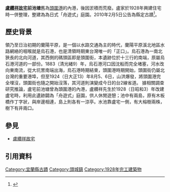 {{tw monument
|name=盧纘祥故宅前池塘
|formername=
|image= 宜蘭縣頭城鎮-盧纘祥故宅前池塘-全景.JPG
|imagename=
|othername=
|formalname=
|level= 縣定古蹟
|class= 宅第
|time= {{flagicon|Empire of Japan}} 日本昭和三年（1928年）
|material= 
|location= {{TWN}}[[宜蘭縣|宜蘭縣]][[頭城鎮|頭城鎮]]和平街139號盧纘祥故宅前
|open= 
|cost= 
|website=
|reg_url    = https://nchdb.boch.gov.tw/assets/overview/monument/20100205000001
}}
'''[[盧纘祥故宅|盧纘祥故宅]]前池塘'''舊為[[頭圍港|頭圍港]]的內港，後因淤積而荒廢。盧家於1928年興建住宅時一併整理，整建為為日式「舟遊式」庭園。2010年2月5日公告為縣定古蹟<ref>{{Cite web|url=https://nchdb.boch.gov.tw/assets/advanceSearch/monument/20100205000001|title=盧纘祥故宅前池塘|accessdate=|work=文化部文化資產局|publisher=|date=|archive-date=2019-06-09|archive-url=https://web.archive.org/web/20190609042531/https://nchdb.boch.gov.tw/assets/advanceSearch/monument/20100205000001|dead-url=no}}</ref>。

==歷史背景==
領乃至日治初期的蘭陽平原，是一個以水路交通為主的時代，蘭陽平原溪北地區水路網絡的咽喉就是烏石港，也是清領時期東台灣唯一的「正口」。烏石港為一南北狹長的北向河道，其西側的碼頭區即是頭圍街，本遺跡位於十三行的南端，原屬烏石港河道的一部份。1883（清光緒9）年，烏石港河口因沈船而完全堵塞，河水改向東南流，從大坑罟南端出海，烏石港時期結束，頭圍港時期開始，頭圍街仍屬北台灣的重要港埠，但至1924（日大正13）年8月5、6日，山洪爆發，將頭圍港完全埋沒，頭圍街也隨之開始沒落，其河道則演變成今日的台2線省道。
據相關調查研究推論，盧宅前池塘曾為頭圍港的內港，盧纘祥先生於1928（日昭和3）年改建盧宅時，利用此遺跡闢為「舟遊式」庭園，供人休閒遊憩；池中有兩島，原有木板橋作丁字狀，與岸邊相連，島上則各有一涼亭。水池靠盧宅一側，有大榕樹兩株，樹下有井兩口。

==參見==
*[[盧纘祥故宅|盧纘祥故宅]]
==引用資料==
<small><references/></small>
{{Taiwanese building-stub}}
{{宜蘭縣文化資產}}
{{宜蘭縣古蹟}}
[[Category:宜蘭縣古蹟|Category:宜蘭縣古蹟]]
[[Category:頭城鎮|Category:頭城鎮]]
[[Category:1928年完工建築物|Category:1928年完工建築物]]